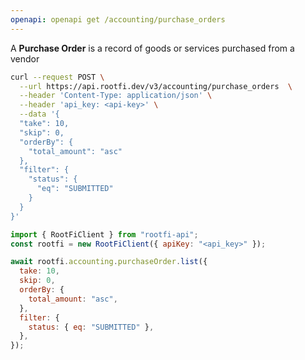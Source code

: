 ```yaml
---
openapi: openapi get /accounting/purchase_orders
---
```


A **Purchase Order** is a record of goods or services purchased from a vendor

<RequestExample>

```bash cURL
curl --request POST \
  --url https://api.rootfi.dev/v3/accounting/purchase_orders  \
  --header 'Content-Type: application/json' \
  --header 'api_key: <api-key>' \
  --data '{
  "take": 10,
  "skip": 0,
  "orderBy": {
    "total_amount": "asc"
  },
  "filter": {
    "status": {
      "eq": "SUBMITTED"
    }
  }
}'
```

```javascript NodeJS
import { RootFiClient } from "rootfi-api";
const rootfi = new RootFiClient({ apiKey: "<api_key>" });

await rootfi.accounting.purchaseOrder.list({
  take: 10,
  skip: 0,
  orderBy: {
    total_amount: "asc",
  },
  filter: {
    status: { eq: "SUBMITTED" },
  },
});
```

</RequestExample>
